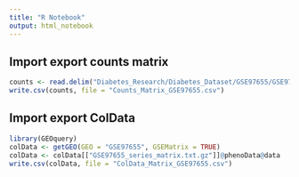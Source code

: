 ```yaml
---
title: "R Notebook"
output: html_notebook
---
```

## Import export counts matrix
```r
counts <- read.delim("Diabetes_Research/Diabetes_Dataset/GSE97655/GSE97655_293alphaandbetacells.txt")
write.csv(counts, file = "Counts_Matrix_GSE97655.csv")

```
## Import export ColData
```r
library(GEOquery)
colData <- getGEO(GEO = "GSE97655", GSEMatrix = TRUE)
colData <- colData[["GSE97655_series_matrix.txt.gz"]]@phenoData@data
write.csv(colData, file = "ColData_Matrix_GSE97655.csv")
```


